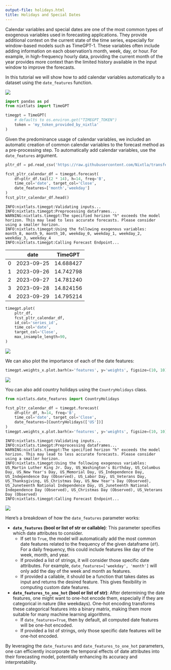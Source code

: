 ```yaml
---
output-file: holidays.html
title: Holidays and Special Dates
---
```



Calendar variables and special dates are one of the most common types of
exogenous variables used in forecasting applications. They provide
additional context on the current state of the time series, especially
for window-based models such as TimeGPT-1. These variables often include
adding information on each observation’s month, week, day, or hour. For
example, in high-frequency hourly data, providing the current month of
the year provides more context than the limited history available in the
input window to improve the forecasts.

In this tutorial we will show how to add calendar variables
automatically to a dataset using the `date_features` function.

[![](https://colab.research.google.com/assets/colab-badge.svg)](https://colab.research.google.com/github/Nixtla/nixtla/blob/main/nbs/docs/tutorials/2_holidays.ipynb)

```python
import pandas as pd
from nixtlats import TimeGPT
```


```python
timegpt = TimeGPT(
    # defaults to os.environ.get("TIMEGPT_TOKEN")
    token = 'my_token_provided_by_nixtla'
)
```

Given the predominance usage of calendar variables, we included an
automatic creation of common calendar variables to the forecast method
as a pre-processing step. To automatically add calendar variables, use
the `date_features` argument.

```python
pltr_df = pd.read_csv('https://raw.githubusercontent.com/Nixtla/transfer-learning-time-series/main/datasets/openbb/pltr.csv')
```


```python
fcst_pltr_calendar_df = timegpt.forecast(
    df=pltr_df.tail(2 * 14), h=14, freq='B',
    time_col='date', target_col='Close',
    date_features=['month','weekday']
)
fcst_pltr_calendar_df.head()
```

``` text
INFO:nixtlats.timegpt:Validating inputs...
INFO:nixtlats.timegpt:Preprocessing dataframes...
WARNING:nixtlats.timegpt:The specified horizon "h" exceeds the model horizon. This may lead to less accurate forecasts. Please consider using a smaller horizon.
INFO:nixtlats.timegpt:Using the following exogenous variables: month_8, month_9, month_10, weekday_0, weekday_1, weekday_2, weekday_3, weekday_4
INFO:nixtlats.timegpt:Calling Forecast Endpoint...
```

|     | date       | TimeGPT   |
|-----|------------|-----------|
| 0   | 2023-09-25 | 14.688427 |
| 1   | 2023-09-26 | 14.742798 |
| 2   | 2023-09-27 | 14.781240 |
| 3   | 2023-09-28 | 14.824156 |
| 4   | 2023-09-29 | 14.795214 |

```python
timegpt.plot(
    pltr_df, 
    fcst_pltr_calendar_df, 
    id_col='series_id',
    time_col='date',
    target_col='Close',
    max_insample_length=90,
)
```

![](/nixtla/docs/tutorials/2_holidays_files/figure-markdown_strict/cell-7-output-1.png)

We can also plot the importance of each of the date features:

```python
timegpt.weights_x.plot.barh(x='features', y='weights', figsize=(10, 10))
```

![](/nixtla/docs/tutorials/2_holidays_files/figure-markdown_strict/cell-8-output-1.png)

You can also add country holidays using the `CountryHolidays` class.

```python
from nixtlats.date_features import CountryHolidays
```


```python
fcst_pltr_calendar_df = timegpt.forecast(
    df=pltr_df, h=14, freq='B',
    time_col='date', target_col='Close',
    date_features=[CountryHolidays(['US'])]
)
timegpt.weights_x.plot.barh(x='features', y='weights', figsize=(10, 10))
```

``` text
INFO:nixtlats.timegpt:Validating inputs...
INFO:nixtlats.timegpt:Preprocessing dataframes...
WARNING:nixtlats.timegpt:The specified horizon "h" exceeds the model horizon. This may lead to less accurate forecasts. Please consider using a smaller horizon.
INFO:nixtlats.timegpt:Using the following exogenous variables: US_Martin Luther King Jr. Day, US_Washington's Birthday, US_Columbus Day, US_New Year's Day, US_Memorial Day, US_Independence Day, US_Independence Day (Observed), US_Labor Day, US_Veterans Day, US_Thanksgiving, US_Christmas Day, US_New Year's Day (Observed), US_Juneteenth National Independence Day, US_Juneteenth National Independence Day (Observed), US_Christmas Day (Observed), US_Veterans Day (Observed)
INFO:nixtlats.timegpt:Calling Forecast Endpoint...
```

![](/nixtla/docs/tutorials/2_holidays_files/figure-markdown_strict/cell-10-output-2.png)

Here’s a breakdown of how the `date_features` parameter works:

-   **`date_features` (bool or list of str or callable)**: This
    parameter specifies which date attributes to consider.
    -   If set to `True`, the model will automatically add the most
        common date features related to the frequency of the given
        dataframe (`df`). For a daily frequency, this could include
        features like day of the week, month, and year.
    -   If provided a list of strings, it will consider those specific
        date attributes. For example,
        `date_features=['weekday', 'month']` will only add the day of
        the week and month as features.
    -   If provided a callable, it should be a function that takes dates
        as input and returns the desired feature. This gives flexibility
        in computing custom date features.
-   **`date_features_to_one_hot` (bool or list of str)**: After
    determining the date features, one might want to one-hot encode
    them, especially if they are categorical in nature (like weekdays).
    One-hot encoding transforms these categorical features into a binary
    matrix, making them more suitable for many machine learning
    algorithms.
    -   If `date_features=True`, then by default, all computed date
        features will be one-hot encoded.
    -   If provided a list of strings, only those specific date features
        will be one-hot encoded.

By leveraging the `date_features` and `date_features_to_one_hot`
parameters, one can efficiently incorporate the temporal effects of date
attributes into their forecasting model, potentially enhancing its
accuracy and interpretability.

